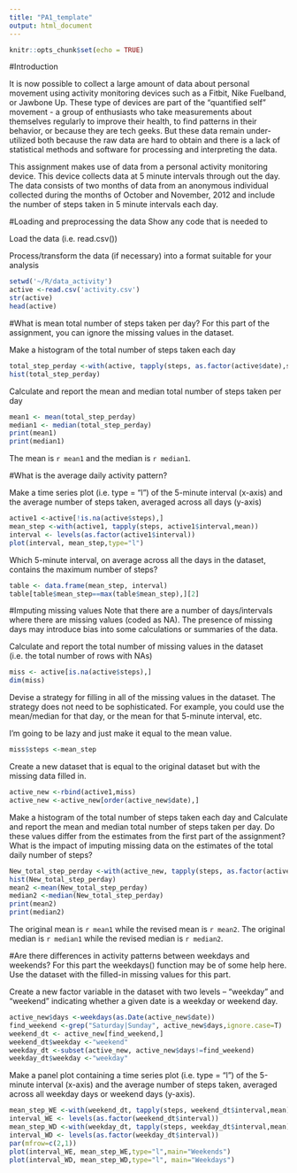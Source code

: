 ---
title: "PA1_template"
output: html_document
---

```{r setup, include=FALSE}
knitr::opts_chunk$set(echo = TRUE)
```
#Introduction

It is now possible to collect a large amount of data about personal movement using activity monitoring devices such as a Fitbit, Nike Fuelband, or Jawbone Up. These type of devices are part of the "quantified self" movement - a group of enthusiasts who take measurements about themselves regularly to improve their health, to find patterns in their behavior, or because they are tech geeks. But these data remain under-utilized both because the raw data are hard to obtain and there is a lack of statistical methods and software for processing and interpreting the data.

This assignment makes use of data from a personal activity monitoring device. This device collects data at 5 minute intervals through out the day. The data consists of two months of data from an anonymous individual collected during the months of October and November, 2012 and include the number of steps taken in 5 minute intervals each day.

#Loading and preprocessing the data
Show any code that is needed to

Load the data (i.e. read.csv())

Process/transform the data (if necessary) into a format suitable for your analysis

```{r}
setwd('~/R/data_activity')
active <-read.csv('activity.csv')
str(active)
head(active)
```

#What is mean total number of steps taken per day?
For this part of the assignment, you can ignore the missing values in the dataset.

Make a histogram of the total number of steps taken each day
```{r}
total_step_perday <-with(active, tapply(steps, as.factor(active$date),sum,na.rm=T))
hist(total_step_perday)
```

Calculate and report the mean and median total number of steps taken per day
```{r}
mean1 <- mean(total_step_perday)
median1 <- median(total_step_perday)
print(mean1)
print(median1)
```
The mean is `r mean1` and the median is `r median1`.

#What is the average daily activity pattern?

Make a time series plot (i.e. type = "l") of the 5-minute interval (x-axis) and the average number of steps taken, averaged across all days (y-axis)
```{r}
active1 <-active[!is.na(active$steps),]
mean_step <-with(active1, tapply(steps, active1$interval,mean))
interval <- levels(as.factor(active1$interval))
plot(interval, mean_step,type="l")
```

Which 5-minute interval, on average across all the days in the dataset, contains the maximum number of steps?
```{r}
table <- data.frame(mean_step, interval)
table[table$mean_step==max(table$mean_step),][2]
```

#Imputing missing values
Note that there are a number of days/intervals where there are missing values (coded as NA). The presence of missing days may introduce bias into some calculations or summaries of the data.

Calculate and report the total number of missing values in the dataset (i.e. the total number of rows with NAs)
```{r}
miss <- active[is.na(active$steps),]
dim(miss)
```

Devise a strategy for filling in all of the missing values in the dataset. The strategy does not need to be sophisticated. For example, you could use the mean/median for that day, or the mean for that 5-minute interval, etc.

I'm going to be lazy and just make it equal to the mean value.
```{r}
miss$steps <-mean_step
```

Create a new dataset that is equal to the original dataset but with the missing data filled in.
```{r}
active_new <-rbind(active1,miss)
active_new <-active_new[order(active_new$date),]
```

Make a histogram of the total number of steps taken each day and Calculate and report the mean and median total number of steps taken per day. Do these values differ from the estimates from the first part of the assignment? What is the impact of imputing missing data on the estimates of the total daily number of steps?

```{r}
New_total_step_perday <-with(active_new, tapply(steps, as.factor(active_new$date),sum,na.rm=T))
hist(New_total_step_perday)
mean2 <-mean(New_total_step_perday)
median2 <-median(New_total_step_perday)
print(mean2)
print(median2)
```

The original mean is `r mean1` while the revised mean is `r mean2`. 
The original median is `r median1` while the revised median is `r median2`.

#Are there differences in activity patterns between weekdays and weekends?
For this part the weekdays() function may be of some help here. Use the dataset with the filled-in missing values for this part.

Create a new factor variable in the dataset with two levels -- "weekday" and "weekend" indicating whether a given date is a weekday or weekend day.
```{r}
active_new$days <-weekdays(as.Date(active_new$date))
find_weekend <-grep("Saturday|Sunday", active_new$days,ignore.case=T)
weekend_dt <- active_new[find_weekend,]
weekend_dt$weekday <-"weekend"
weekday_dt <-subset(active_new, active_new$days!=find_weekend)
weekday_dt$weekday <-"weekday"
```

Make a panel plot containing a time series plot (i.e. type = "l") of the 5-minute interval (x-axis) and the average number of steps taken, averaged across all weekday days or weekend days (y-axis). 
```{r}
mean_step_WE <-with(weekend_dt, tapply(steps, weekend_dt$interval,mean))
interval_WE <- levels(as.factor(weekend_dt$interval))
mean_step_WD <-with(weekday_dt, tapply(steps, weekday_dt$interval,mean))
interval_WD <- levels(as.factor(weekday_dt$interval))
par(mfrow=c(2,1))
plot(interval_WE, mean_step_WE,type="l",main="Weekends")
plot(interval_WD, mean_step_WD,type="l", main="Weekdays")
```